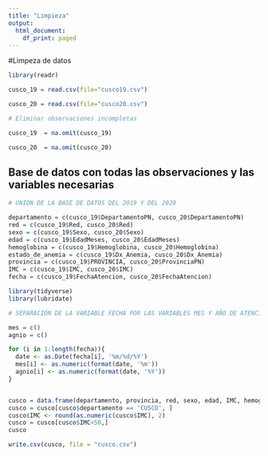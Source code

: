 ```yaml
---
title: "Limpieza"
output:
  html_document:
    df_print: paged
---
```


#Limpeza de datos

```r

library(readr)

cusco_19 = read.csv(file="cusco19.csv")

cusco_20 = read.csv(file="cusco20.csv")

# Eliminar observaciones incompletas

cusco_19  = na.omit(cusco_19)

cusco_20  = na.omit(cusco_20)

```


## Base de datos con todas las observaciones y las variables necesarias

```r

# UNIÓN DE LA BASE DE DATOS DEL 2019 Y DEL 2020

departamento = c(cusco_19$DepartamentoPN, cusco_20$DepartamentoPN)
red = c(cusco_19$Red, cusco_20$Red)
sexo = c(cusco_19$Sexo, cusco_20$Sexo)
edad = c(cusco_19$EdadMeses, cusco_20$EdadMeses)
hemoglobina = c(cusco_19$Hemoglobina, cusco_20$Hemoglobina)
estado_de_anemia = c(cusco_19$Dx_Anemia, cusco_20$Dx_Anemia)
provincia = c(cusco_19$PROVINCIA, cusco_20$ProvinciaPN)
IMC = c(cusco_19$IMC, cusco_20$IMC)
fecha = c(cusco_19$FechaAtencion, cusco_20$FechaAtencion)

library(tidyverse)
library(lubridate)

# SEPARACIÓN DE LA VARIABLE FECHA POR LAS VARIABLES MES Y AÑO DE ATENCIÓN

mes = c()
agnio = c()

for (i in 1:length(fecha)){
  date <- as.Date(fecha[i], '%m/%d/%Y')
  mes[i] <- as.numeric(format(date, '%m'))
  agnio[i] <- as.numeric(format(date, '%Y'))
}


cusco = data.frame(departamento, provincia, red, sexo, edad, IMC, hemoglobina, estado_de_anemia, mes, agnio)
cusco = cusco[cusco$departamento == 'CUSCO', ]
cusco$IMC <- round(as.numeric(cusco$IMC), 2)
cusco = cusco[cusco$IMC<50,]
cusco
```

```r

write.csv(cusco, file = "cusco.csv")

```


